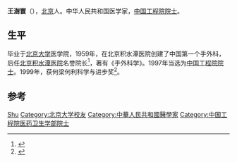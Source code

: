 '''王澍寰'''（{{bd|1924年|12月12日|2013年|10月8日|catIdx=Wang}}），[[北京市|北京]]人。中华人民共和国医学家，[[中国工程院院士|中国工程院院士]]。

== 生平 ==
毕业于[[北京大学|北京大学]]医学院，1959年，在北京积水潭医院创建了中国第一个手外科，后任[[北京积水潭医院|北京积水潭医院]]名誉院长<ref>{{cite news|title=“中国手外科之父”王澍寰逝世|url=http://news.xinhuanet.com/health/2013-10/09/c_125497811.htm|accessdate=2013-11-16|newspaper=新华网|archive-date=2013-10-24|archive-url=https://web.archive.org/web/20131024212307/http://news.xinhuanet.com/health/2013-10/09/c_125497811.htm|dead-url=no}}</ref>，著有《手外科学》。1997年当选为[[中国工程院院士|中国工程院院士]]。1999年，获何梁何利科学与进步奖<ref>{{cite news|title=“中国手外科之父”王澍寰逝世|url=http://news.hexun.com/2013-10-11/158619299.html|accessdate=2013-11-16|newspaper=和讯网|archive-date=2015-06-11|archive-url=https://web.archive.org/web/20150611004853/http://news.hexun.com/2013-10-11/158619299.html|dead-url=no}}</ref>。

== 参考 ==
{{reflist}}

{{中国工程院医药卫生学部院士}}

{{Authority control}}
{{DEFAULTSORT:Wang王}}
[[Category:王姓|Shu]]
[[Category:北京大学校友|Category:北京大学校友]]
[[Category:中華人民共和國醫學家|Category:中華人民共和國醫學家]]
[[Category:中国工程院医药卫生学部院士|Category:中国工程院医药卫生学部院士]]